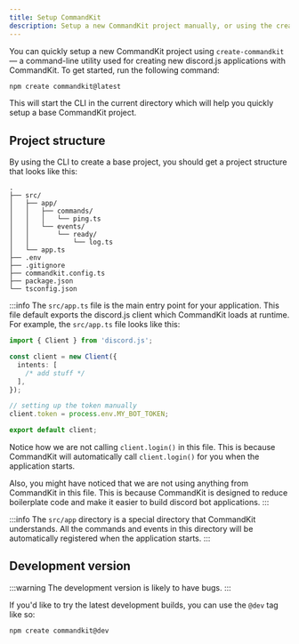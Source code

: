 ```yaml
---
title: Setup CommandKit
description: Setup a new CommandKit project manually, or using the create-commandkit CLI
---
```


You can quickly setup a new CommandKit project using `create-commandkit` — a command-line utility used for creating new discord.js applications with CommandKit. To get started, run the following command:

```sh npm2yarn
npm create commandkit@latest
```

This will start the CLI in the current directory which will help you quickly setup a base CommandKit project.

## Project structure

By using the CLI to create a base project, you should get a project structure that looks like this:

```
.
├── src/
│   ├── app/
│   │   ├── commands/
│   │   │   └── ping.ts
│   │   └── events/
│   │       └── ready/
│   │           └── log.ts
│   └── app.ts
├── .env
├── .gitignore
├── commandkit.config.ts
├── package.json
└── tsconfig.json
```

:::info
The `src/app.ts` file is the main entry point for your application. This file default exports the discord.js client which CommandKit loads at runtime. For example, the `src/app.ts` file looks like this:

```ts
import { Client } from 'discord.js';

const client = new Client({
  intents: [
    /* add stuff */
  ],
});

// setting up the token manually
client.token = process.env.MY_BOT_TOKEN;

export default client;
```

Notice how we are not calling `client.login()` in this file. This is because CommandKit will automatically call `client.login()` for you when the application starts.

Also, you might have noticed that we are not using anything from CommandKit in this file. This is because CommandKit is designed to reduce boilerplate code and make it easier to build discord bot applications.
:::

:::info
The `src/app` directory is a special directory that CommandKit understands. All the commands and events in this directory will be automatically registered when the application starts.
:::

## Development version

:::warning
The development version is likely to have bugs.
:::

If you'd like to try the latest development builds, you can use the `@dev` tag like so:

```sh npm2yarn
npm create commandkit@dev
```
